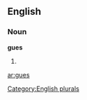 ==English==

===Noun===
'''gues'''

# {{plural of|[[gue]]}}

[[Category:English plurals]]

[[ar:gues]]